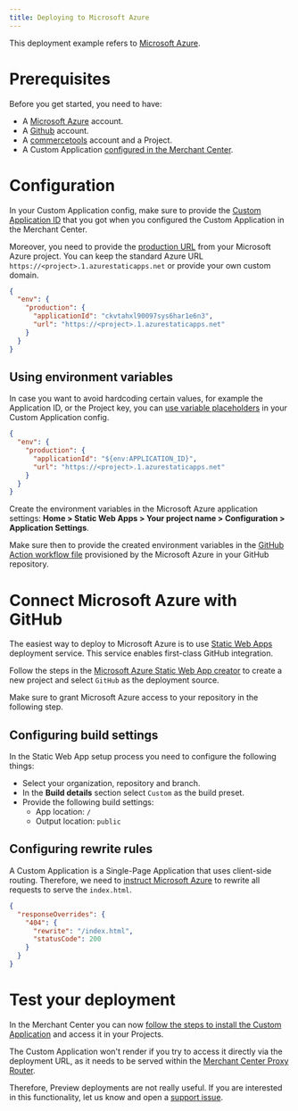 ```yaml
---
title: Deploying to Microsoft Azure
---
```


This deployment example refers to [Microsoft Azure](https://azure.microsoft.com/).

# Prerequisites

Before you get started, you need to have:

- A [Microsoft Azure](https://azure.microsoft.com/free/) account.
- A [Github](https://github.com/join) account.
- A [commercetools](https://docs.commercetools.com/getting-started) account and a Project.
- A Custom Application [configured in the Merchant Center](https://docs.commercetools.com/merchant-center/managing-custom-applications).

# Configuration

In your Custom Application config, make sure to provide the [Custom Application ID](/api-reference/application-config#envproductionapplicationid) that you got when you configured the Custom Application in the Merchant Center.

Moreover, you need to provide the [production URL](/api-reference/application-config#envproductionurl) from your Microsoft Azure project. You can keep the standard Azure URL `https://<project>.1.azurestaticapps.net` or provide your own custom domain.

```json title="custom-application-config.json"
{
  "env": {
    "production": {
      "applicationId": "ckvtahxl90097sys6har1e6n3",
      "url": "https://<project>.1.azurestaticapps.net"
    }
  }
}
```

## Using environment variables

In case you want to avoid hardcoding certain values, for example the Application ID, or the Project key, you can [use variable placeholders](/api-reference/application-config#using-variable-placeholders) in your Custom Application config.

```json title="custom-application-config.json" highlightLines="4"
{
  "env": {
    "production": {
      "applicationId": "${env:APPLICATION_ID}",
      "url": "https://<project>.1.azurestaticapps.net"
    }
  }
}
```

Create the environment variables in the Microsoft Azure application settings: **Home > Static Web Apps > Your project name > Configuration > Application Settings**.

Make sure then to provide the created environment variables in the [GitHub Action workflow file](https://docs.microsoft.com/en-us/azure/static-web-apps/build-configuration?tabs=github-actions#environment-variables) provisioned by the Microsoft Azure in your GitHub repository.

# Connect Microsoft Azure with GitHub

The easiest way to deploy to Microsoft Azure is to use [Static Web Apps](https://azure.microsoft.com/en-us/services/app-service/static/#overview) deployment service. This service enables first-class GitHub integration.

Follow the steps in the [Microsoft Azure Static Web App creator](https://portal.azure.com/#create/Microsoft.StaticApp) to create a new project and select `GitHub` as the deployment source.

<Info>

Make sure to grant Microsoft Azure access to your repository in the following step.

</Info>

## Configuring build settings

In the Static Web App setup process you need to configure the following things:

* Select your organization, repository and branch.
* In the **Build details** section select `Custom` as the build preset.
* Provide the following build settings: 
    * App location: `/` 
    * Output location: `public`

## Configuring rewrite rules

A Custom Application is a Single-Page Application that uses client-side routing. Therefore, we need to [instruct Microsoft Azure](https://docs.microsoft.com/en-us/azure/static-web-apps/configuration#defining-routes) to rewrite all requests to serve the `index.html`.

```json title="staticwebapp.config.json"
{
  "responseOverrides": {
    "404": {
      "rewrite": "/index.html",
      "statusCode": 200
    }
  }
}
```

# Test your deployment

In the Merchant Center you can now [follow the steps to install the Custom Application](https://docs.commercetools.com/merchant-center/managing-custom-applications) and access it in your Projects.

<Warning>

The Custom Application won't render if you try to access it directly via the deployment URL, as it needs to be served within the [Merchant Center Proxy Router](/concepts/merchant-center-proxy-router).

Therefore, Preview deployments are not really useful. If you are interested in this functionality, let us know and open a [support issue](https://github.com/commercetools/merchant-center-application-kit/issues/new/choose).

</Warning>